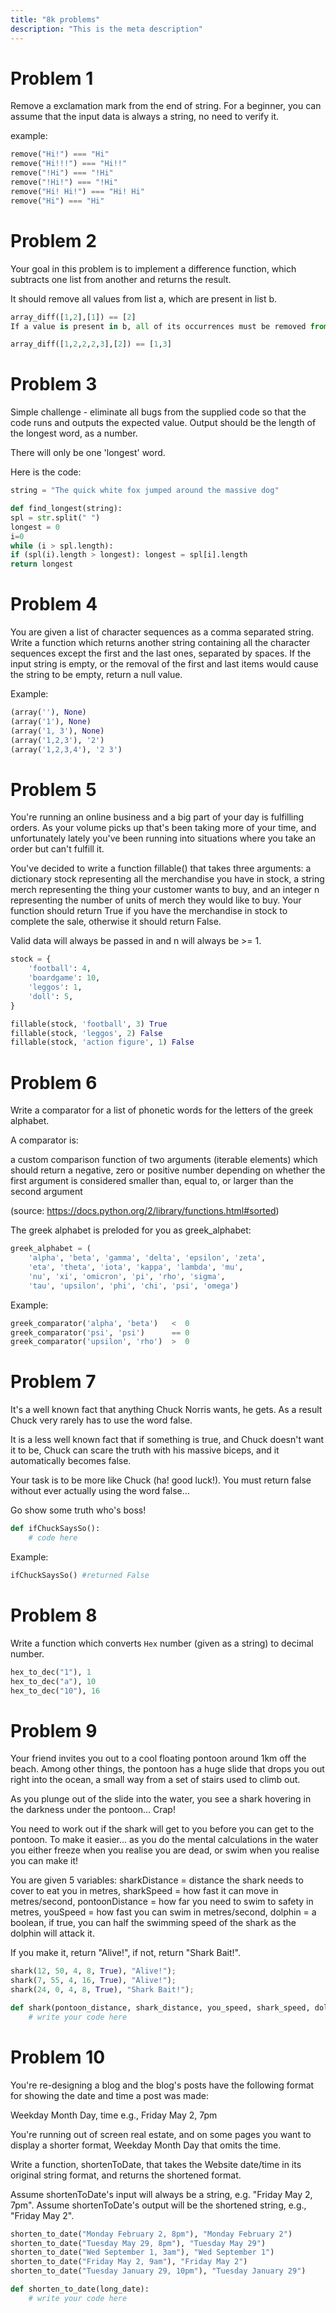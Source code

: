```yaml
---
title: "8k problems"
description: "This is the meta description"
---
```


# Problem 1

Remove a exclamation mark from the end of string. For a beginner, you can assume that the input data is always a string, no need to verify it.

example:

```python
remove("Hi!") === "Hi"
remove("Hi!!!") === "Hi!!"
remove("!Hi") === "!Hi"
remove("!Hi!") === "!Hi"
remove("Hi! Hi!") === "Hi! Hi"
remove("Hi") === "Hi"
```

# Problem 2

Your goal in this problem is to implement a difference function, which subtracts one list from another and returns the result.

It should remove all values from list a, which are present in list b.

```python
array_diff([1,2],[1]) == [2]
If a value is present in b, all of its occurrences must be removed from the other:

array_diff([1,2,2,2,3],[2]) == [1,3]
```

# Problem 3

Simple challenge - eliminate all bugs from the supplied code so that the code runs and outputs the expected value. Output should be the length of the longest word, as a number.

There will only be one 'longest' word.

Here is the code:

```python
string = "The quick white fox jumped around the massive dog"

def find_longest(string):
spl = str.split(" ")
longest = 0
i=0
while (i > spl.length):
if (spl(i).length > longest): longest = spl[i].length
return longest
```

# Problem 4

You are given a list of character sequences as a comma separated string.
Write a function which returns another string containing all the character sequences except the first and the
last ones, separated by spaces. If the input string is empty, or the removal of the first and last items would
cause the string to be empty, return a null value.

Example:

```python
(array(''), None)
(array('1'), None)
(array('1, 3'), None)
(array('1,2,3'), '2')
(array('1,2,3,4'), '2 3')
```

# Problem 5

You're running an online business and a big part of your day is fulfilling orders. As your volume picks up
that's been taking more of your time, and unfortunately lately you've been running into situations where you take an order
but can't fulfill it.

You've decided to write a function fillable() that takes three arguments: a dictionary stock representing all the merchandise
you have in stock, a string merch representing the thing your customer wants to buy, and an integer n representing the number of
units of merch they would like to buy. Your function should return True if you have the merchandise in stock to complete the sale,
otherwise it should return False.

Valid data will always be passed in and n will always be >= 1.

```python
stock = {
    'football': 4,
    'boardgame': 10,
    'leggos': 1,
    'doll': 5,
}

fillable(stock, 'football', 3) True
fillable(stock, 'leggos', 2) False
fillable(stock, 'action figure', 1) False
```

# Problem 6

Write a comparator for a list of phonetic words for the letters of the greek alphabet.

A comparator is:

a custom comparison function of two arguments (iterable elements) which should return a negative, zero or positive number depending on whether the first argument is considered smaller than, equal to, or larger than the second argument

(source: https://docs.python.org/2/library/functions.html#sorted)

The greek alphabet is preloded for you as greek_alphabet:

```python
greek_alphabet = (
    'alpha', 'beta', 'gamma', 'delta', 'epsilon', 'zeta',
    'eta', 'theta', 'iota', 'kappa', 'lambda', 'mu',
    'nu', 'xi', 'omicron', 'pi', 'rho', 'sigma',
    'tau', 'upsilon', 'phi', 'chi', 'psi', 'omega')
```

Example:

```python
greek_comparator('alpha', 'beta')   <  0
greek_comparator('psi', 'psi')      == 0
greek_comparator('upsilon', 'rho')  >  0
```

# Problem 7

It's a well known fact that anything Chuck Norris wants, he gets. As a result Chuck very rarely has to use the word false.

It is a less well known fact that if something is true, and Chuck doesn't want it to be, Chuck can scare the truth with his massive biceps, and it automatically becomes false.

Your task is to be more like Chuck (ha! good luck!). You must return false without ever actually using the word false...

Go show some truth who's boss!

```python
def ifChuckSaysSo():
    # code here
```

Example:

```python
ifChuckSaysSo() #returned False
```

# Problem 8

Write a function which converts `Hex` number (given as a string) to decimal number.

```python
hex_to_dec("1"), 1
hex_to_dec("a"), 10
hex_to_dec("10"), 16
```

# Problem 9

Your friend invites you out to a cool floating pontoon around 1km off the beach. Among other things, the pontoon has a huge slide that drops you out right into the ocean, a small way from a set of stairs used to climb out.

As you plunge out of the slide into the water, you see a shark hovering in the darkness under the pontoon... Crap!

You need to work out if the shark will get to you before you can get to the pontoon. To make it easier... as you do the mental calculations in the water you either freeze when you realise you are dead, or swim when you realise you can make it!

You are given 5 variables: sharkDistance = distance the shark needs to cover to eat you in metres, sharkSpeed = how fast it can move in metres/second, pontoonDistance = how far you need to swim to safety in metres, youSpeed = how fast you can swim in metres/second, dolphin = a boolean, if true, you can half the swimming speed of the shark as the dolphin will attack it.

If you make it, return "Alive!", if not, return "Shark Bait!".

```python
shark(12, 50, 4, 8, True), "Alive!");
shark(7, 55, 4, 16, True), "Alive!");
shark(24, 0, 4, 8, True), "Shark Bait!");
```

```python
def shark(pontoon_distance, shark_distance, you_speed, shark_speed, dolphin):
    # write your code here
```

# Problem 10

You're re-designing a blog and the blog's posts have the following format for showing the date and time a post was made:

Weekday Month Day, time e.g., Friday May 2, 7pm

You're running out of screen real estate, and on some pages you want to display a shorter format, Weekday Month Day that omits the time.

Write a function, shortenToDate, that takes the Website date/time in its original string format, and returns the shortened format.

Assume shortenToDate's input will always be a string, e.g. "Friday May 2, 7pm". Assume shortenToDate's output will be the shortened string, e.g., "Friday May 2".

```python
shorten_to_date("Monday February 2, 8pm"), "Monday February 2")
shorten_to_date("Tuesday May 29, 8pm"), "Tuesday May 29")
shorten_to_date("Wed September 1, 3am"), "Wed September 1")
shorten_to_date("Friday May 2, 9am"), "Friday May 2")
shorten_to_date("Tuesday January 29, 10pm"), "Tuesday January 29")
```

```python
def shorten_to_date(long_date):
    # write your code here
```
